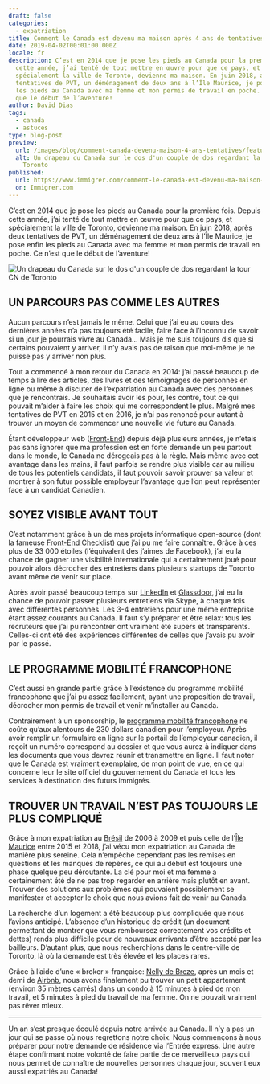 ```yaml
---
draft: false
categories:
  - expatriation
title: Comment le Canada est devenu ma maison après 4 ans de tentatives?
date: 2019-04-02T00:01:00.000Z
locale: fr
description: C’est en 2014 que je pose les pieds au Canada pour la première fois. Depuis
  cette année, j’ai tenté de tout mettre en œuvre pour que ce pays, et
  spécialement la ville de Toronto, devienne ma maison. En juin 2018, après deux
  tentatives de PVT, un déménagement de deux ans à l’Île Maurice, je pose enfin
  les pieds au Canada avec ma femme et mon permis de travail en poche. Ce n’est
  que le début de l’aventure!
author: David Dias
tags:
  - canada
  - astuces
type: blog-post
preview:
  url: /images/blog/comment-canada-devenu-maison-4-ans-tentatives/featured.jpg
  alt: Un drapeau du Canada sur le dos d'un couple de dos regardant la tour CN de
    Toronto
published:
  url: https://www.immigrer.com/comment-le-canada-est-devenu-ma-maison-apres-4-ans-de-tentatives/
  on: Immigrer.com
---
```


C’est en 2014 que je pose les pieds au Canada pour la première fois. Depuis cette année, j’ai tenté de tout mettre en œuvre pour que ce pays, et spécialement la ville de Toronto, devienne ma maison. En juin 2018, après deux tentatives de PVT, un déménagement de deux ans à l’Île Maurice, je pose enfin les pieds au Canada avec ma femme et mon permis de travail en poche. Ce n’est que le début de l’aventure!

![Un drapeau du Canada sur le dos d'un couple de dos regardant la tour CN de Toronto](/images/blog/comment-canada-devenu-maison-4-ans-tentatives/featured.jpg)

## UN PARCOURS PAS COMME LES AUTRES

Aucun parcours n’est jamais le même. Celui que j’ai eu au cours des dernières années n’a pas toujours été facile, faire face à l’inconnu de savoir si un jour je pourrais vivre au Canada… Mais je me suis toujours dis que si certains pouvaient y arriver, il n’y avais pas de raison que moi-même je ne puisse pas y arriver non plus.

Tout a commencé à mon retour du Canada en 2014: j’ai passé beaucoup de temps à lire des articles, des livres et des témoignages de personnes en ligne ou même à discuter de l’expatriation au Canada avec des personnes que je rencontrais. Je souhaitais avoir les pour, les contre, tout ce qui pouvait m’aider à faire les choix qui me correspondent le plus. Malgré mes tentatives de PVT en 2015 et en 2016, je n’ai pas renoncé pour autant à trouver un moyen de commencer une nouvelle vie future au Canada.

Étant développeur web ([Front-End](https://fr.wikipedia.org/wiki/D%C3%A9veloppement_web_frontal)) depuis déjà plusieurs années, je n’étais pas sans ignorer que ma profession est en forte demande un peu partout dans le monde, le Canada ne dérogeais pas à la règle. Mais même avec cet avantage dans les mains, il faut parfois se rendre plus visible car au milieu de tous les potentiels candidats, il faut pouvoir savoir prouver sa valeur et montrer à son futur possible employeur l’avantage que l’on peut représenter face à un candidat Canadien.

## SOYEZ VISIBLE AVANT TOUT

C’est notamment grâce à un de mes projets informatique open-source (dont la fameuse [Front-End Checklist](https://frontendchecklist.io/)) que j’ai pu me faire connaître. Grâce à ces plus de 33 000 étoiles (l’équivalent des j’aimes de Facebook), j’ai eu la chance de gagner une visibilité internationale qui a certainement joué pour pouvoir alors décrocher des entretiens dans plusieurs startups de Toronto avant même de venir sur place.

Après avoir passé beaucoup temps sur [LinkedIn](https://www.linkedin.com/) et [Glassdoor](https://www.glassdoor.ca/), j’ai eu la chance de pouvoir passer plusieurs entretiens via Skype, à chaque fois avec différentes personnes. Les 3-4 entretiens pour une même entreprise étant assez courants au Canada. Il faut s’y préparer et être relax: tous les recruteurs que j’ai pu rencontrer ont vraiment été supers et transparents. Celles-ci ont été des expériences différentes de celles que j’avais pu avoir par le passé.

## LE PROGRAMME MOBILITÉ FRANCOPHONE

C’est aussi en grande partie grâce à l’existence du programme mobilité francophone que j’ai pu assez facilement, ayant une proposition de travail, décrocher mon permis de travail et venir m’installer au Canada.

Contrairement à un sponsorship, le [programme mobilité francophone](http://www.cic.gc.ca/francais/travailler/demande-qui-permis-result.asp?q1_options=1i&q2_options=2m) ne coûte qu’aux alentours de 230 dollars canadien pour l’employeur. Après avoir remplir un formulaire en ligne sur le portail de l’employeur canadien, il reçoit un numéro correspond au dossier et que vous aurez à indiquer dans les documents que vous devrez réunir et transmettre en ligne. Il faut noter que le Canada est vraiment exemplaire, de mon point de vue, en ce qui concerne leur le site officiel du gouvernement du Canada et tous les services à destination des futurs immigrés.

## TROUVER UN TRAVAIL N’EST PAS TOUJOURS LE PLUS COMPLIQUÉ

Grâce à mon expatriation au [Brésil](https://fr.wikipedia.org/wiki/Br%C3%A9sil) de 2006 à 2009 et puis celle de l’[Île Maurice](https://fr.wikipedia.org/wiki/%C3%8Ele_Maurice) entre 2015 et 2018, j’ai vécu mon expatriation au Canada de manière plus sereine. Cela n’empêche cependant pas les remises en questions et les manques de repères, ce qui au début est toujours une phase quelque peu déroutante. La clé pour moi et ma femme a certainement été de ne pas trop regarder en arrière mais plutôt en avant. Trouver des solutions aux problèmes qui pouvaient possiblement se manifester et accepter le choix que nous avions fait de venir au Canada.

La recherche d’un logement a été beaucoup plus compliquée que nous l’avions anticipé. L’absence d’un historique de crédit (un document permettant de montrer que vous remboursez correctement vos crédits et dettes) rends plus difficile pour de nouveaux arrivants d’être accepté par les bailleurs. D’autant plus, que nous recherchions dans le centre-ville de Toronto, là où la demande est très élevée et les places rares.

Grâce à l’aide d’une « broker » française: [Nelly de Breze](https://myhometoronto.com/), après un mois et demi de [Airbnb](https://www.airbnb.ca/), nous avons finalement pu trouver un petit appartement (environ 35 mètres carrés) dans un condo à 15 minutes à pied de mon travail, et 5 minutes à pied du travail de ma femme. On ne pouvait vraiment pas rêver mieux.

---

Un an s’est presque écoulé depuis notre arrivée au Canada. Il n’y a pas un jour qui se passe où nous regrettons notre choix. Nous commençons à nous préparer pour notre demande de résidence via l’Entrée express. Une autre étape confirmant notre volonté de faire partie de ce merveilleux pays qui nous permet de connaître de nouvelles personnes chaque jour, souvent eux aussi expatriés au Canada!
